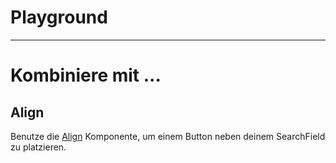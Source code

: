 # Playground

<LiveCodeEditor />

---

# Kombiniere mit ...

## Align

Benutze die [Align](/03-components/structure/align) Komponente, um einem Button
neben deinem SearchField zu platzieren.

<LiveCodeEditor example="align" editorCollapsed />
